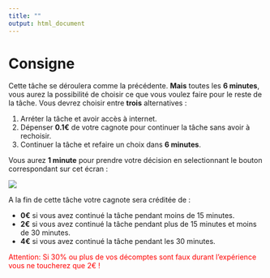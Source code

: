 ```yaml
---
title: ""
output: html_document
---
```


# Consigne

Cette tâche se déroulera comme la précédente. 
**Mais** toutes les **6 minutes**, vous aurez la possibilité de choisir ce que vous voulez faire pour le reste de la tâche.
Vous devrez choisir entre **trois** alternatives :

1. Arréter la tâche et avoir accès à internet.
2. Dépenser **0.1€** de votre cagnote pour continuer la tâche sans avoir à rechoisir.
3. Continuer la tâche et refaire un choix dans **6 minutes**.

Vous aurez **1 minute** pour prendre votre décision en selectionnant le bouton correspondant sur cet écran : 

![](choix.png)


A la fin de cette tâche votre cagnote sera créditée de :

* **0€** si vous avez continué la tâche pendant moins de 15 minutes.
* **2€** si vous avez continué la tâche pendant plus de 15 minutes et moins de 30 minutes.
* **4€** si vous avez continué la tâche pendant les 30 minutes.

<span style="color:red">
Attention: Si 30% ou plus de vos décomptes sont faux durant l'expérience vous ne toucherez que 2€ !
</span>
